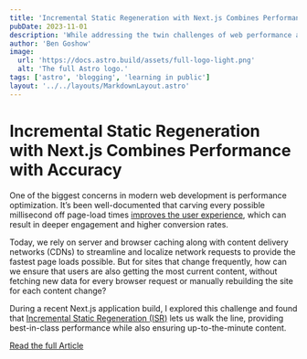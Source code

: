 ```yaml
---
title: 'Incremental Static Regeneration with Next.js Combines Performance with Accuracy'
pubDate: 2023-11-01
description: 'While addressing the twin challenges of web performance and content timeliness with ISR in Next.js, I found that Incremental Static Regeneration lets us walk the line, providing best-in-class performance while also ensuring up-to-the-minute content.'
author: 'Ben Goshow'
image:
  url: 'https://docs.astro.build/assets/full-logo-light.png'
  alt: 'The full Astro logo.'
tags: ['astro', 'blogging', 'learning in public']
layout: '../../layouts/MarkdownLayout.astro'
---
```


# Incremental Static Regeneration with Next.js Combines Performance with Accuracy

One of the biggest concerns in modern web development is performance optimization. It’s been well-documented that carving every possible millisecond off page-load times [improves the user experience](https://wpostats.com), which can result in deeper engagement and higher conversion rates. 

Today, we rely on server and browser caching along with content delivery networks (CDNs) to streamline and localize network requests to provide the fastest page loads possible. But for sites that change frequently, how can we ensure that users are also getting the most current content, without fetching new data for every browser request or manually rebuilding the site for each content change? 

During a recent Next.js application build, I explored this challenge and found that [Incremental Static Regeneration (ISR)](https://nextjs.org/docs/pages/building-your-application/rendering/incremental-static-regeneration) lets us walk the line, providing best-in-class performance while also ensuring up-to-the-minute content.


<a href="https://sparkbox.com/foundry/using_nextjs_to_improve_user_experience_with_incremental_static_regeneration" class="button">Read the full Article</a>
